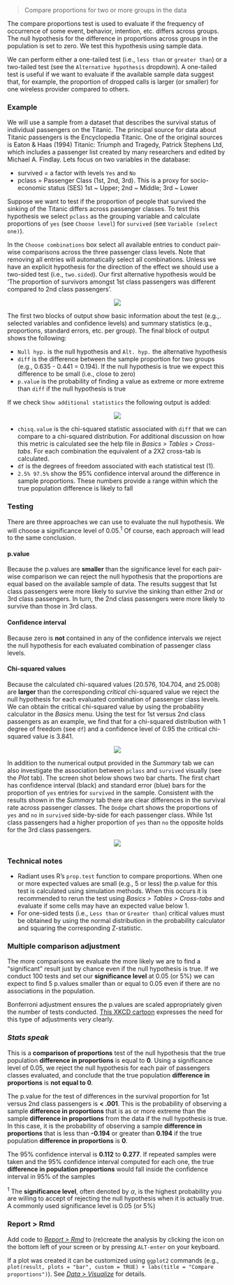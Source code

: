 > Compare proportions for two or more groups in the data

The compare proportions test is used to evaluate if the frequency of occurrence of some event, behavior, intention, etc. differs across groups. The null hypothesis for the difference in proportions across groups in the population is set to zero. We test this hypothesis using sample data.

We can perform either a one-tailed test (i.e., `less than` or `greater than`) or a two-tailed test (see the `Alternative hypothesis` dropdown). A one-tailed test is useful if we want to evaluate if the available sample data suggest that, for example, the proportion of dropped calls is larger (or smaller) for one wireless provider compared to others.

### Example

We will use a sample from a dataset that describes the survival status of individual passengers on the Titanic. The principal source for data about Titanic passengers is the Encyclopedia Titanic. One of the original sources is Eaton & Haas (1994) Titanic: Triumph and Tragedy, Patrick Stephens Ltd, which includes a passenger list created by many researchers and edited by Michael A. Findlay. Lets focus on two variables in the database:

- survived = a factor with levels `Yes` and `No`
- pclass = Passenger Class (1st, 2nd, 3rd). This is a proxy for socio-economic status (SES) 1st ~ Upper; 2nd ~ Middle; 3rd ~ Lower

Suppose we want to test if the proportion of people that survived the sinking of the Titanic differs across passenger classes. To test this hypothesis we select `pclass` as the grouping variable and calculate proportions of `yes` (see `Choose level`) for `survived` (see `Variable (select one)`).

In the `Choose combinations` box select all available entries to conduct pair-wise comparisons across the three passenger class levels. Note that removing all entries will automatically select all combinations. Unless we have an explicit hypothesis for the direction of the effect we should use a two-sided test (i.e., `two.sided`). Our first alternative hypothesis would be 'The proportion of survivors amongst 1st class passengers was different compared to 2nd class passengers'.

<p align="center"><img src="https://radiant-rstats.github.io/docs/basics/figures_basics/compare_props_summary.png"></p>

The first two blocks of output show basic information about the test (e.g.,. selected variables and confidence levels) and summary statistics (e.g., proportions, standard errors, etc. per group). The final block of output shows the following:

* `Null hyp.` is the null hypothesis and `Alt. hyp.` the alternative hypothesis
* `diff` is the difference between the sample proportion for two groups (e.g., 0.635 - 0.441 = 0.194). If the null hypothesis is true we expect this difference to be small (i.e., close to zero)
* `p.value` is the probability of finding a value as extreme or more extreme than `diff` if the null hypothesis is true

If we check `Show additional statistics` the following output is added:

<p align="center"><img src="https://radiant-rstats.github.io/docs/basics/figures_basics/compare_props_summary_additional.png"></p>

* `chisq.value` is the chi-squared statistic associated with `diff` that we can compare to a chi-squared distribution. For additional discussion on how this metric is calculated see the help file in _Basics > Tables > Cross-tabs_. For each combination the equivalent of a 2X2 cross-tab is calculated.
* `df` is the degrees of freedom associated with each statistical test (1).
* `2.5% 97.5%` show the 95% confidence interval around the difference in sample proportions. These numbers provide a range within which the true population difference is likely to fall

### Testing

There are three approaches we can use to evaluate the null hypothesis. We will choose a significance level of 0.05.<sup>1</sup> Of course, each approach will lead to the same conclusion.

#### p.value

Because the p.values are **smaller** than the significance level for each pair-wise comparison we can reject the null hypothesis that the proportions are equal based on the available sample of data. The results suggest that 1st class passengers were more likely to survive the sinking than either 2nd or 3rd class passengers. In turn, the 2nd class passengers were more likely to survive than those in 3rd class.

#### Confidence interval

Because zero is **not** contained in any of the confidence intervals we reject the null hypothesis for each evaluated combination of passenger class levels.

#### Chi-squared values

Because the calculated chi-squared values (20.576, 104.704, and 25.008) are **larger** than the corresponding _critical_ chi-squared value we reject the null hypothesis for each evaluated combination of passenger class levels. We can obtain the critical chi-squared value by using the probability calculator in the _Basics_ menu. Using the test for 1st versus 2nd class passengers as an example, we find that for a chi-squared distribution with 1 degree of freedom (see `df`) and a confidence level of 0.95 the critical chi-squared value is 3.841.

<p align="center"><img src="https://radiant-rstats.github.io/docs/basics/figures_basics/compare_props_prob_calc.png"></p>

In addition to the numerical output provided in the _Summary_ tab we can also investigate the association between `pclass` and `survived` visually (see the _Plot_ tab). The screen shot below shows two bar charts. The first chart has confidence interval (black) and standard error (blue) bars for the proportion of `yes` entries for `survived` in the sample. Consistent with the results shown in the _Summary_ tab there are clear differences in the survival rate across passenger classes. The `Dodge` chart shows the proportions of `yes` and `no` in `survived` side-by-side for each passenger class. While 1st class passengers had a higher proportion of `yes` than `no` the opposite holds for the 3rd class passengers.

<p align="center"><img src="https://radiant-rstats.github.io/docs/basics/figures_basics/compare_props_plot.png"></p>

### Technical notes

* Radiant uses R's `prop.test` function to compare proportions. When one or more expected values are small (e.g., 5 or less) the p.value for this test is calculated using simulation methods. When this occurs it is recommended to rerun the test using _Basics > Tables > Cross-tabs_ and evaluate if some cells may have an expected value below 1.
* For one-sided tests (i.e., `Less than` or `Greater than`) critical values must be obtained by using the normal distribution in the probability calculator and squaring the corresponding Z-statistic.

### Multiple comparison adjustment

The more comparisons we evaluate the more likely we are to find a "significant" result just by chance even if the null hypothesis is true. If we conduct 100 tests and set our **significance level** at 0.05 (or 5%) we can expect to find 5 p.values smaller than or equal to 0.05 even if there are no associations in the population.

Bonferroni adjustment ensures the p.values are scaled appropriately given the number of tests conducted. <a href="https://xkcd.com/882/" target="blank">This XKCD cartoon</a> expresses the need for this type of adjustments very clearly.

### _Stats speak_

This is a **comparison of proportions** test of the null hypothesis that the true population **difference in proportions** is equal to **0**. Using a significance level of 0.05, we reject the null hypothesis for each pair of passengers classes evaluated, and conclude that the true population **difference in proportions** is **not equal to 0**.

The p.value for the test of differences in the survival proportion for 1st versus 2nd class passengers is **< .001**. This is the probability of observing a sample **difference in proportions** that is as or more extreme than the sample **difference in proportions** from the data if the null hypothesis is true. In this case, it is the probability of observing a sample **difference in proportions** that is less than **-0.194** or greater than **0.194** if the true population **difference in proportions** is **0**.

The 95% confidence interval is **0.112** to **0.277**. If repeated samples were taken and the 95% confidence interval computed for each one, the true **difference in population proportions** would fall inside the confidence interval in 95% of the samples

<sup>1</sup> The **significance level**, often denoted by $\alpha$, is the highest probability you are willing to accept of rejecting the null hypothesis when it is actually true. A commonly used significance level is 0.05 (or 5%)

### Report > Rmd

Add code to <a href="https://radiant-rstats.github.io/docs/data/report.html" target="_blank">_Report > Rmd_</a> to (re)create the analysis by clicking the <i title="report results" class="fa fa-edit"></i> icon on the bottom left of your screen or by pressing `ALT-enter` on your keyboard. 

If a plot was created it can be customized using `ggplot2` commands (e.g., `plot(result, plots = "bar", custom = TRUE) + labs(title = "Compare proportions")`). See <a href="https://radiant-rstats.github.io/docs/data/visualize.html" target="_blank">_Data > Visualize_</a> for details.


